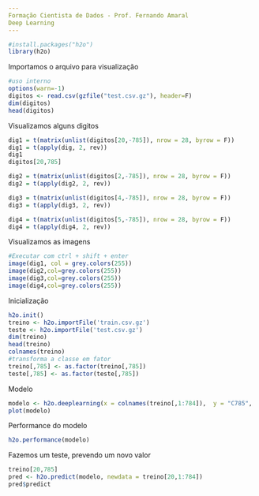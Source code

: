 ---
Formação Cientista de Dados - Prof. Fernando Amaral
Deep Learning
---

```{r}
#install.packages("h2o")
library(h2o)
```
Importamos o arquivo para visualização
```{r}
#uso interno
options(warn=-1)
digitos <- read.csv(gzfile("test.csv.gz"), header=F)
dim(digitos)
head(digitos)
```
Visualizamos alguns digitos
```{r}
dig1 = t(matrix(unlist(digitos[20,-785]), nrow = 28, byrow = F))
dig1 = t(apply(dig, 2, rev))
dig1
digitos[20,785]

dig2 = t(matrix(unlist(digitos[2,-785]), nrow = 28, byrow = F))
dig2 = t(apply(dig2, 2, rev))

dig3 = t(matrix(unlist(digitos[4,-785]), nrow = 28, byrow = F))
dig3 = t(apply(dig3, 2, rev))

dig4 = t(matrix(unlist(digitos[5,-785]), nrow = 28, byrow = F))
dig4 = t(apply(dig4, 2, rev))
```
Visualizamos as imagens
```{r}
#Executar com ctrl + shift + enter
image(dig1, col = grey.colors(255))
image(dig2,col=grey.colors(255))
image(dig3,col=grey.colors(255))
image(dig4,col=grey.colors(255))
```
Inicialização 
```{r}
h2o.init()
treino <- h2o.importFile('train.csv.gz')
teste <- h2o.importFile('test.csv.gz')
dim(treino)
head(treino)
colnames(treino)
#transforma a classe em fator
treino[,785] <- as.factor(treino[,785])
teste[,785] <- as.factor(teste[,785])

```
Modelo
```{r}
modelo <- h2o.deeplearning(x = colnames(treino[,1:784]),  y = "C785",  training_frame = treino,  validation_frame = teste,  distribution = "AUTO",  activation = "RectifierWithDropout",  hidden = c(64,64,64),  sparse = TRUE, epochs = 20)
plot(modelo)
```
Performance do modelo
```{r}
h2o.performance(modelo)
```
Fazemos um teste, prevendo um novo valor

```{r}
treino[20,785]
pred <- h2o.predict(modelo, newdata = treino[20,1:784])
pred$predict
```

